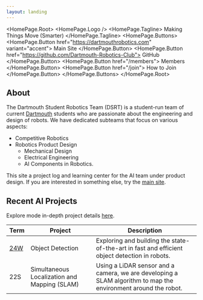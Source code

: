 ```yaml
---
layout: landing
---
```



<HomePage.Root>
  <HomePage.Logo />
  <HomePage.Tagline>
    Making Things Move (Smarter)
  </HomePage.Tagline>
  <HomePage.Buttons>
    <HomePage.Button href="https://dartmouthrobotics.com" variant="accent">
      Main Site
    </HomePage.Button>
    <HomePage.Button href="https://github.com/Dartmouth-Robotics-Club">
      GitHub
    </HomePage.Button>
    <HomePage.Button href="/members">
      Members
    </HomePage.Button>
    <HomePage.Button href="/join">
      How to Join
    </HomePage.Button>
  </HomePage.Buttons>
</HomePage.Root>

## About

The Dartmouth Student Robotics Team (DSRT) is a student-run team of current [Dartmouth][dartmouth] students
who are passionate about the engineering and design of robots.
We have dedicated subteams that focus on various aspects:

- Competitive Robotics
- Robotics Product Design
  - Mechanical Design
  - Electrical Engineering
  - <span className="text-red-500">AI Components in Robotics.</span>

This site a project log and learning center for the AI team under product design.
If you are interested in something else, try the [main site][dsrt].

## Recent AI Projects

Explore mode in-depth project details [here](/projects).

| Term | Project | Description |
| ---- | ------- | ----------- |
| [24W][winter24]  | Object Detection | Exploring and building the state-of-the-art in fast and efficient object detection in robots. | 
| 22S  | Simultaneous Localization and Mapping (SLAM) | Using a LiDAR sensor and a camera, we are developing a SLAM algorithm to map the environment around the robot. |

[dsrt]: https://dartmouthrobotics.com
[dartmouth]: https://dartmouth.edu
[winter24]: /projects/24w
